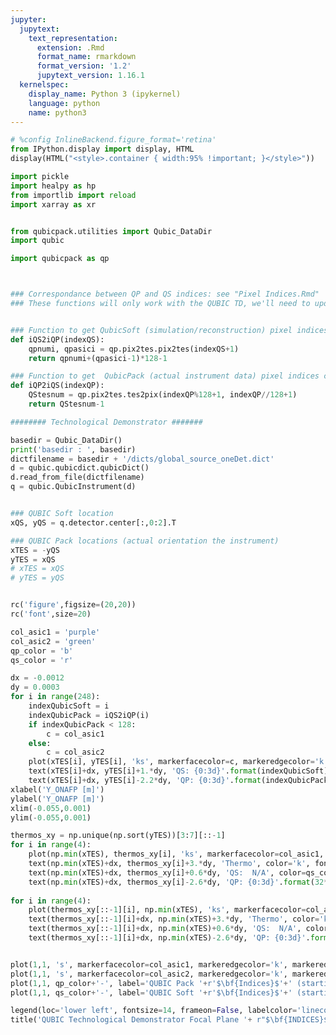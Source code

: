 ```yaml
---
jupyter:
  jupytext:
    text_representation:
      extension: .Rmd
      format_name: rmarkdown
      format_version: '1.2'
      jupytext_version: 1.16.1
  kernelspec:
    display_name: Python 3 (ipykernel)
    language: python
    name: python3
---
```


```python
# %config InlineBackend.figure_format='retina'
from IPython.display import display, HTML
display(HTML("<style>.container { width:95% !important; }</style>"))

import pickle
import healpy as hp
from importlib import reload
import xarray as xr


from qubicpack.utilities import Qubic_DataDir
import qubic

import qubicpack as qp



### Correspondance between QP and QS indices: see "Pixel Indices.Rmd"
### These functions will only work with the QUBIC TD, we'll need to update them later


### Function to get QubicSoft (simulation/reconstruction) pixel indices converted into QubicPack (actual instrument data) pixel indices
def iQS2iQP(indexQS):
    qpnumi, qpasici = qp.pix2tes.pix2tes(indexQS+1)
    return qpnumi+(qpasici-1)*128-1

### Function to get  QubicPack (actual instrument data) pixel indices converted into QubicSoft (simulation/reconstruction) pixel indices
def iQP2iQS(indexQP):
    QStesnum = qp.pix2tes.tes2pix(indexQP%128+1, indexQP//128+1)
    return QStesnum-1

```

```python
######## Technological Demonstrator #######

basedir = Qubic_DataDir()
print('basedir : ', basedir)
dictfilename = basedir + '/dicts/global_source_oneDet.dict'
d = qubic.qubicdict.qubicDict()
d.read_from_file(dictfilename)
q = qubic.QubicInstrument(d)


### QUBIC Soft location
xQS, yQS = q.detector.center[:,0:2].T

### QUBIC Pack locations (actual orientation the instrument)
xTES = -yQS
yTES = xQS
# xTES = xQS
# yTES = yQS


rc('figure',figsize=(20,20))
rc('font',size=20)

col_asic1 = 'purple'
col_asic2 = 'green'
qp_color = 'b'
qs_color = 'r'

dx = -0.0012
dy = 0.0003
for i in range(248):
    indexQubicSoft = i
    indexQubicPack = iQS2iQP(i)
    if indexQubicPack < 128:
        c = col_asic1
    else:
        c = col_asic2
    plot(xTES[i], yTES[i], 'ks', markerfacecolor=c, markeredgecolor='k', markeredgewidth=2, alpha=0.2, ms=58)
    text(xTES[i]+dx, yTES[i]+1.*dy, 'QS: {0:3d}'.format(indexQubicSoft), color=qs_color, fontsize=12)
    text(xTES[i]+dx, yTES[i]-2.2*dy, 'QP: {0:3d}'.format(indexQubicPack), color=qp_color, fontsize=12)
xlabel('Y_ONAFP [m]')
ylabel('Y_ONAFP [m]')
xlim(-0.055,0.001)
ylim(-0.055,0.001)

thermos_xy = np.unique(np.sort(yTES))[3:7][::-1]
for i in range(4):
    plot(np.min(xTES), thermos_xy[i], 'ks', markerfacecolor=col_asic1, markeredgecolor='k', markeredgewidth=2, alpha=0.2, ms=58)
    text(np.min(xTES)+dx, thermos_xy[i]+3.*dy, 'Thermo', color='k', fontsize=10)
    text(np.min(xTES)+dx, thermos_xy[i]+0.6*dy, 'QS:  N/A', color=qs_color, fontsize=12)
    text(np.min(xTES)+dx, thermos_xy[i]-2.6*dy, 'QP: {0:3d}'.format(32*i+4-1), color=qp_color, fontsize=12)
    
for i in range(4):
    plot(thermos_xy[::-1][i], np.min(xTES), 'ks', markerfacecolor=col_asic2, markeredgecolor='k', markeredgewidth=2, alpha=0.2, ms=58)
    text(thermos_xy[::-1][i]+dx, np.min(xTES)+3.*dy, 'Thermo', color='k', fontsize=10)
    text(thermos_xy[::-1][i]+dx, np.min(xTES)+0.6*dy, 'QS:  N/A', color=qs_color, fontsize=12)
    text(thermos_xy[::-1][i]+dx, np.min(xTES)-2.6*dy, 'QP: {0:3d}'.format(32*i+4+128-1), color=qp_color, fontsize=12)


plot(1,1, 's', markerfacecolor=col_asic1, markeredgecolor='k', markeredgewidth=2, alpha=0.2, ms=20, label='ASIC 1', color=col_asic1)
plot(1,1, 's', markerfacecolor=col_asic2, markeredgecolor='k', markeredgewidth=2, alpha=0.2, ms=20, label='ASIC 2', color=col_asic2)
plot(1,1, qp_color+'-', label='QUBIC Pack '+r'$\bf{Indices}$'+' (starting at 0)')
plot(1,1, qs_color+'-', label='QUBIC Soft '+r'$\bf{Indices}$'+' (starting at 0)')

legend(loc='lower left', fontsize=14, frameon=False, labelcolor='linecolor')
title('QUBIC Technological Demonstrator Focal Plane '+ r"$\bf{INDICES}$"+ ' (starting at 0)')
```

```python

```
